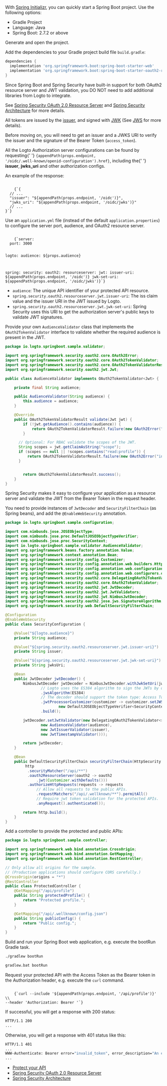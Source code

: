 
<Steps>

<Step title="Start a Spring Boot project">

With [Spring Initializr](https://start.spring.io/), you can quickly start a Spring Boot project.
Use the following options:

- Gradle Project
- Language: Java
- Spring Boot: 2.7.2 or above

Generate and open the project.

</Step>

<Step title="Add dependencies">

Add the dependencies to your Gradle project build file `build.gradle`:

```groovy
dependencies {
  implementation 'org.springframework.boot:spring-boot-starter-web'
  implementation 'org.springframework.boot:spring-boot-starter-oauth2-resource-server'
}
```

<InlineNotification>
  Since Spring Boot and Spring Security have built-in support for both OAuth2 resource server and JWT validation,
  you DO NOT need to add additional libraries from Logto to integrate.

See [Spring Security OAuth 2.0 Resource Server](https://docs.spring.io/spring-security/reference/servlet/oauth2/resource-server/index.html)
and [Spring Security Architecture](https://spring.io/guides/topicals/spring-security-architecture)
for more details.

</InlineNotification>

</Step>

<Step title="Get issuer and JWKS URI">

All tokens are issued by the [issuer](https://openid.net/specs/openid-connect-core-1_0.html#IssuerIdentifier),
and signed with [JWK](https://datatracker.ietf.org/doc/html/rfc7517)
(See [JWS](https://datatracker.ietf.org/doc/html/rfc7515) for more details).

Before moving on, you will need to get an issuer and a JWKS URI to verify the issuer and the signature of the Bearer Token (`access_token`).

All the Logto Authorization server configurations can be found by requesting{' '}
<code>{appendPath(props.endpoint, '/oidc/.well-known/openid-configuration').href}</code>, including the{' '}
<strong>issuer</strong>, <strong>jwks_uri</strong> and other authorization configs.

An example of the response:

<Code className="language-json">
    {`{
  // ...
  "issuer": "${appendPath(props.endpoint, '/oidc')}",
  "jwks_uri": "${appendPath(props.endpoint, '/oidc/jwks')}"
  // ...
}`}
</Code>

</Step>

<Step title="Configure application">

Use an `application.yml` file (instead of the default `application.properties`) to configure the server port, audience, and OAuth2 resource server.

<Code className="language-yaml" title="resources/application.yaml">
    {`server:
  port: 3000

logto:
  audience: ${props.audience}

spring:
  security:
    oauth2:
      resourceserver:
        jwt:
          issuer-uri: ${appendPath(props.endpoint, '/oidc')}
          jwk-set-uri: ${appendPath(props.endpoint, '/oidc/jwks')}`}
</Code>

- `audience`: The unique API identifier of your protected API resource.
- `spring.security.oauth2.resourceserver.jwt.issuer-uri`: The iss claim value and the issuer URI in the JWT issued by Logto.
- `spring.security.oauth2.resourceserver.jwt.jwk-set-uri`: Spring Security uses this URI to get the authorization server's public keys to validate JWT signatures.

</Step>

<Step title="Provide audience validator">

Provide your own `AudienceValidator` class that implements the `OAuth2TokenValidator` interface to validate whether the required audience is present in the JWT.

```java title="validator/AudienceValidator.java"
package io.logto.springboot.sample.validator;

import org.springframework.security.oauth2.core.OAuth2Error;
import org.springframework.security.oauth2.core.OAuth2TokenValidator;
import org.springframework.security.oauth2.core.OAuth2TokenValidatorResult;
import org.springframework.security.oauth2.jwt.Jwt;

public class AudienceValidator implements OAuth2TokenValidator<Jwt> {

    private final String audience;

    public AudienceValidator(String audience) {
        this.audience = audience;
    }

    @Override
    public OAuth2TokenValidatorResult validate(Jwt jwt) {
        if (!jwt.getAudience().contains(audience)) {
            return OAuth2TokenValidatorResult.failure(new OAuth2Error("invalid_token", "Required audience not found", null));
        }

      // Optional: For RBAC validate the scopes of the JWT.
      String scopes = jwt.getClaimAsString("scope");
      if (scopes == null || !scopes.contains("read:profile")) {
          return OAuth2TokenValidatorResult.failure(new OAuth2Error("invalid_token", "Insufficient permission", null));
      }


        return OAuth2TokenValidatorResult.success();
    }
}
```

</Step>

<Step title="Configure Spring Security">

Spring Security makes it easy to configure your application as a resource server and validate the JWT from the Bearer Token in the request header.

You need to provide instances of `JwtDecoder` and `SecurityFilterChain` (as Spring beans), and add the `@EnableWebSecurity` annotation.

```java title="configuration/SecurityConfiguration.java"
package io.logto.springboot.sample.configuration;

import com.nimbusds.jose.JOSEObjectType;
import com.nimbusds.jose.proc.DefaultJOSEObjectTypeVerifier;
import com.nimbusds.jose.proc.SecurityContext;
import io.logto.springboot.sample.validator.AudienceValidator;
import org.springframework.beans.factory.annotation.Value;
import org.springframework.context.annotation.Bean;
import org.springframework.security.config.Customizer;
import org.springframework.security.config.annotation.web.builders.HttpSecurity;
import org.springframework.security.config.annotation.web.configuration.EnableWebSecurity;
import org.springframework.security.config.annotation.web.configurers.oauth2.server.resource.OAuth2ResourceServerConfigurer;
import org.springframework.security.oauth2.core.DelegatingOAuth2TokenValidator;
import org.springframework.security.oauth2.core.OAuth2TokenValidator;
import org.springframework.security.oauth2.jwt.JwtDecoder;
import org.springframework.security.oauth2.jwt.JwtValidators;
import org.springframework.security.oauth2.jwt.NimbusJwtDecoder;
import org.springframework.security.oauth2.jose.jws.SignatureAlgorithm;
import org.springframework.security.web.DefaultSecurityFilterChain;

@Configuration
@EnableWebSecurity
public class SecurityConfiguration {

    @Value("${logto.audience}")
    private String audience;

    @Value("${spring.security.oauth2.resourceserver.jwt.issuer-uri}")
    private String issuer;

    @Value("${spring.security.oauth2.resourceserver.jwt.jwk-set-uri}")
    private String jwksUri;

    @Bean
    public JwtDecoder jwtDecoder() {
        NimbusJwtDecoder jwtDecoder = NimbusJwtDecoder.withJwkSetUri(jwksUri)
                // Logto uses the ES384 algorithm to sign the JWTs by default.
                .jwsAlgorithm(ES384)
                // The decoder should support the token type: Access Token + JWT.
                .jwtProcessorCustomizer(customizer -> customizer.setJWSTypeVerifier(
                        new DefaultJOSEObjectTypeVerifier<SecurityContext>(new JOSEObjectType("at+jwt"))))
                .build();

        jwtDecoder.setJwtValidator(new DelegatingOAuth2TokenValidator<>(
                new AudienceValidator(audience),
                new JwtIssuerValidator(issuer),
                new JwtTimestampValidator()));

        return jwtDecoder;
    }

    @Bean
    public DefaultSecurityFilterChain securityFilterChain(HttpSecurity http) throws Exception {
         http
          .securityMatcher("/api/**")
          .oauth2ResourceServer(oauth2 -> oauth2
              .jwt(Customizer.withDefaults()))
          .authorizeHttpRequests(requests -> requests
              // Allow all requests to the public APIs.
              .requestMatchers("/api/.wellknown/**").permitAll()
              // Require jwt token validation for the protected APIs.
              .anyRequest().authenticated());

        return http.build();
    }
}
```

</Step>

<Step title="Add APIs">

Add a controller to provide the protected and public APIs:

```java title="controller/ProtectedController.java"
package io.logto.springboot.sample.controller;

import org.springframework.web.bind.annotation.CrossOrigin;
import org.springframework.web.bind.annotation.GetMapping;
import org.springframework.web.bind.annotation.RestController;

// Only allow all origins for the sample.
// (Production applications should configure CORS carefully.)
@CrossOrigin(origins = "*")
@RestController
public class ProtectedController {
    @GetMapping("/api/profile")
    public String protectedProfile() {
        return "Protected profile.";
    }

    @GetMapping("/api/.wellknown/config.json")
    public String publicConfig() {
        return "Public config.";
    }
}
```

</Step>

<Step title="Access protected API">

Build and run your Spring Boot web application, e.g. execute the bootRun Gradle task.

<Tabs>

<TabItem value="linux" label="Linux or macOS">

```bash
./gradlew bootRun
```

</TabItem>

<TabItem value="windows" label="Windows">

```bash
gradlew.bat bootRun
```

</TabItem>

</Tabs>

Request your protected API with the Access Token as the Bearer token in the Authorization header, e.g. execute the `curl` command.

<Code className="language-bash">
    {`curl --include '${appendPath(props.endpoint, '/api/profile')}' \\
--header 'Authorization: Bearer <your-access-token>'`}
</Code>

If successful, you will get a response with 200 status:

```bash
HTTP/1.1 200
...

```

Otherwise, you will get a response with 401 status like this:

```bash
HTTP/1.1 401
...
WWW-Authenticate: Bearer error="invalid_token", error_description="An error occurred while attempting to decode the Jwt: Signed JWT rejected: Invalid signature", error_uri="https://tools.ietf.org/html/rfc6750#section-3.1"
...
```

</Step>

<Step title="Resources">

- [Protect your API](https://docs.logto.io/docs/recipes/protect-your-api/)
- [Spring Security OAuth 2.0 Resource Server](https://docs.spring.io/spring-security/reference/servlet/oauth2/resource-server/index.html)
- [Spring Security Architecture](https://spring.io/guides/topicals/spring-security-architecture)

</Step>

</Steps>
